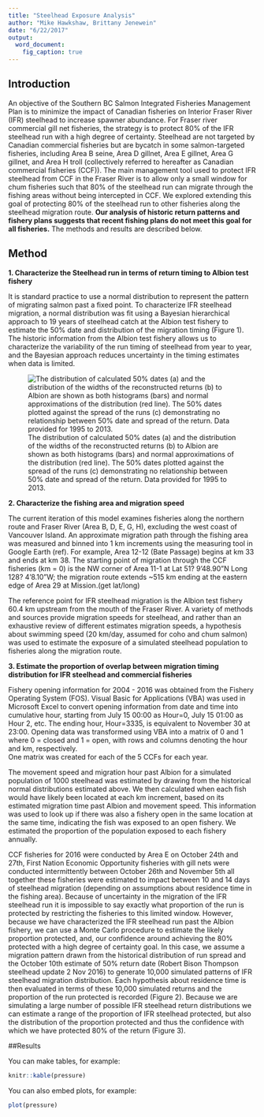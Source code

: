 ```yaml
---
title: "Steelhead Exposure Analysis"
author: "Mike Hawkshaw, Brittany Jenewein"
date: "6/22/2017"
output: 
  word_document:
    fig_caption: true
---
```

## Introduction

An objective of the Southern BC Salmon Integrated Fisheries Management Plan is to minimize the impact of Canadian fisheries on Interior Fraser River (IFR) steelhead to increase spawner abundance. 
For Fraser river commercial gill net fisheries, the strategy is to protect 80% of the IFR steelhead run with a high degree of certainty. 
Steelhead are not targeted by Canadian commercial fisheries but are bycatch in some salmon-targeted fisheries, including Area B seine, Area D gillnet, Area E gillnet, Area G gillnet, and Area H troll (collectively referred to hereafter as Canadian commercial fisheries (CCF)). 
The main management tool used to protect IFR steelhead from CCF in the Fraser River is to allow only a small window for chum fisheries such that 80% of the steelhead run can migrate through the fishing areas without being intercepted in CCF. 
We explored extending this goal of protecting 80% of the steelhead run to other fisheries along the steelhead migration route. 
**Our analysis of historic return patterns and fishery plans suggests that recent fishing plans do not meet this goal for all fisheries.** 
The methods and results are described below.

## Method  

**1. Characterize the Steelhead run in terms of return timing to Albion test fishery**  

It is standard practice to use a normal distribution to represent the pattern of migrating salmon past a fixed point. 
To characterize IFR steelhead migration, a normal distribution was fit using a Bayesian hierarchical approach to 19 years of steelhead catch at the Albion test fishery to estimate the 50% date and distribution of the migration timing (Figure 1). 
The historic information from the Albion test fishery allows us to characterize the variability of the run timing of steelhead from year to year, and the Bayesian approach reduces uncertainty in the timing estimates when data is limited.  

<!----These graphs need to be recreated---->
![The distribution of calculated 50% dates (a) and the distribution of the widths of the reconstructed returns (b) to Albion are shown as both histograms (bars) and normal approximations of the distribution (red line). The 50% dates plotted against the spread of the runs (c) demonstrating no relationship between 50% date and spread of the return.  Data provided for 1995 to 2013.\label{figurelabel}](/DFO-MPO/github/Steelhead/Outputs/testing.png)  

**2. Characterize the fishing area and migration speed**  

The current iteration of this model examines fisheries along the northern route and Fraser River (Area B, D, E, G, H), excluding the west coast of Vancouver Island. 
An approximate migration path through the fishing area was measured and binned into 1 km increments using the measuring tool in Google Earth (ref). 
For example, Area 12-12 (Bate Passage) begins at km 33 and ends at km 38. 
The starting point of migration through the CCF fisheries (km = 0) is the NW corner of Area 11-1 at Lat 51? 9'48.90"N Long 128? 4'8.10"W; 
the migration route extends ~515 km ending at the eastern edge of Area 29 at Mission.(get lat/long)  

The reference point for IFR steelhead migration is the Albion test fishery 60.4 km upstream from the mouth of the Fraser River. 
A variety of methods and sources provide migration speeds for steelhead, and rather than an exhaustive review of different estimates migration speeds, a hypothesis about swimming speed (20 km/day, assumed for coho and chum salmon) was used to estimate the exposure of a simulated steelhead population to fisheries along the migration route. 

**3. Estimate the proportion of overlap between migration timing distribution for IFR steelhead and commercial fisheries**  

Fishery opening information for 2004 - 2016 was obtained from the Fishery Operating System (FOS). 
Visual Basic for Applications (VBA) was used in Microsoft Excel to convert opening information from date and time into cumulative hour, starting from July 15 00:00 as Hour=0, July 15 01:00 as Hour 2, etc. 
The ending hour, Hour=3335, is equivalent to November 30 at 23:00. 
Opening data was transformed using VBA into a matrix of 0 and 1 where 0 = closed and 1 = open, with rows and columns denoting the hour and km, respectively.  
One matrix was created for each of the 5 CCFs for each year.  

The movement speed and migration hour past Albion for a simulated population of 1000 steelhead was estimated by drawing from the historical normal distributions estimated above. 
We then calculated when each fish would have likely been located at each km increment, based on its estimated migration time past Albion and movement speed. 
This information was used to look up if there was also a fishery open in the same location at the same time, indicating the fish was exposed to an open fishery. 
We estimated the proportion of the population exposed to each fishery annually. 

<!---Got to here in editing--->

<!---Pulled from Mike's report from November--->
CCF fisheries for 2016 were conducted by Area E on October 24th and 27th, First Nation Economic Opportunity fisheries with gill nets were conducted intermittently between October 26th and November 5th all together these fisheries were estimated to impact between 10 and 14 days of steelhead migration (depending on assumptions about residence time in the fishing area).  Because of uncertainty in the migration of the IFR steelhead run it is impossible to say exactly what proportion of the run is protected by restricting the fisheries to this limited window.  However, because we have characterized the IFR steelhead run past the Albion fishery, we can use a Monte Carlo procedure to estimate the likely proportion protected, and, our confidence around achieving the 80% protected with a high degree of certainty goal.  In this case, we assume a migration pattern drawn from the historical distribution of run spread and the October 10th estimate of 50% return date (Robert Bison Thompson steelhead update 2 Nov 2016) to generate 10,000 simulated patterns of IFR steelhead migration distribution.  Each hypothesis about residence time is then evaluated in terms of these 10,000 simulated returns and the proportion of the run protected is recorded (Figure 2).  Because we are simulating a large number of possible IFR steelhead return distributions we can estimate a range of the proportion of IFR steelhead protected, but also the distribution of the proportion protected and thus the confidence with which we have protected 80% of the return (Figure 3).



##Results

You can make tables, for example:

```r
knitr::kable(pressure)
```




You can also embed plots, for example:

```r
plot(pressure)
```

